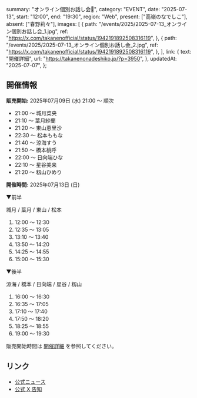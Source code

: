   summary: "オンライン個別お話し会📢",
  category: "EVENT",
  date: "2025-07-13",
  start: "12:00",
  end: "19:30",
  region: "Web",
  present: ["高嶺のなでしこ"],
  absent: ["春野莉々"],
  images: [
    {
      path: "/events/2025/2025-07-13_オンライン個別お話し会_1.jpg",
      ref: "https://x.com/takanenofficial/status/1942191892508316119",
    },
    {
      path: "/events/2025/2025-07-13_オンライン個別お話し会_2.jpg",
      ref: "https://x.com/takanenofficial/status/1942191892508316119",
    },
  ],
  link: {
    text: "開催詳細",
    url: "https://takanenonadeshiko.jp/?p=3950",
  },
  updatedAt: "2025-07-07",
};

## 開催情報

**販売開始:** 2025年07月09日 (水) 21:00 〜 順次

- 21:00 〜 城月菜央
- 21:10 〜 葉月紗蘭
- 21:20 〜 東山恵里沙
- 22:30 〜 松本ももな
- 21:40 〜 涼海すう
- 21:50 〜 橋本桃呼
- 22:00 〜 日向端ひな
- 22:10 〜 星谷美来
- 21:20 〜 籾山ひめり

**開催時間:** 2025年07月13日 (日)

▼前半

城月 / 葉月 / 東山 / 松本

1. 12:00 〜 12:30
1. 12:35 〜 13:05
1. 13:10 〜 13:40
1. 13:50 〜 14:20
1. 14:25 〜 14:55
1. 15:00 〜 15:30

▼後半

涼海 / 橋本 / 日向端 / 星谷 / 籾山

1. 16:00 〜 16:30
1. 16:35 〜 17:05
1. 17:10 〜 17:40
1. 17:50 〜 18:20
1. 18:25 〜 18:55
1. 19:00 〜 19:30

販売開始時間は [開催詳細](https://takanenonadeshiko.jp/?p=3950) を参照してください。

## リンク

- [公式ニュース](https://takanenonadeshiko.jp/?p=3950)
- [公式 X 告知](https://x.com/takanenofficial/status/1942191892508316119)
